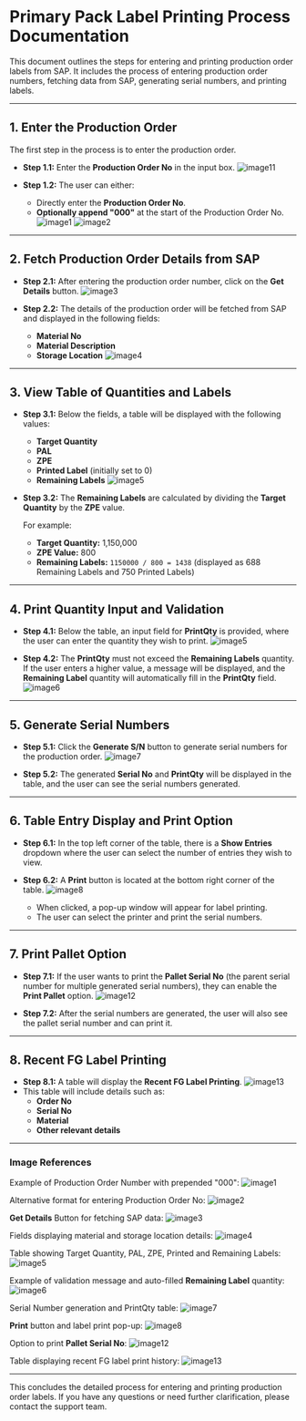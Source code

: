 # Primary Pack Label Printing Process Documentation

This document outlines the steps for entering and printing production order labels from SAP. It includes the process of entering production order numbers, fetching data from SAP, generating serial numbers, and printing labels.

---

## 1. Enter the Production Order

The first step in the process is to enter the production order. 

- **Step 1.1:** Enter the **Production Order No** in the input box.
  ![image11](/DOCS_IMAGE/fg-label-printing/image0.png)
  
- **Step 1.2:** The user can either:
  - Directly enter the **Production Order No**.
  - **Optionally append "000"** at the start of the Production Order No.
  ![image1](/DOCS_IMAGE/fg-label-printing/image1.png)
  ![image2](/DOCS_IMAGE/fg-label-printing/image2.png)

---

## 2. Fetch Production Order Details from SAP

- **Step 2.1:** After entering the production order number, click on the **Get Details** button.
  ![image3](/DOCS_IMAGE/fg-label-printing/image3.png)

- **Step 2.2:** The details of the production order will be fetched from SAP and displayed in the following fields:
  - **Material No**
  - **Material Description**
  - **Storage Location**
  ![image4](/DOCS_IMAGE/fg-label-printing/image4.png)

---

## 3. View Table of Quantities and Labels

- **Step 3.1:** Below the fields, a table will be displayed with the following values:
  - **Target Quantity**
  - **PAL**
  - **ZPE**
  - **Printed Label** (initially set to 0)
  - **Remaining Labels**
  ![image5](/DOCS_IMAGE/fg-label-printing/image5.png)
  
- **Step 3.2:** The **Remaining Labels** are calculated by dividing the **Target Quantity** by the **ZPE** value.

  For example:
  - **Target Quantity:** 1,150,000
  - **ZPE Value:** 800
  - **Remaining Labels:** `1150000 / 800 = 1438` (displayed as 688 Remaining Labels and 750 Printed Labels)

---

## 4. Print Quantity Input and Validation

- **Step 4.1:** Below the table, an input field for **PrintQty** is provided, where the user can enter the quantity they wish to print.
  ![image5](/DOCS_IMAGE/fg-label-printing/image5.png)

- **Step 4.2:** The **PrintQty** must not exceed the **Remaining Labels** quantity. If the user enters a higher value, a message will be displayed, and the **Remaining Label** quantity will automatically fill in the **PrintQty** field.
  ![image6](/DOCS_IMAGE/fg-label-printing/image6.png)

---

## 5. Generate Serial Numbers

- **Step 5.1:** Click the **Generate S/N** button to generate serial numbers for the production order.
  ![image7](/DOCS_IMAGE/fg-label-printing/image7.png)

- **Step 5.2:** The generated **Serial No** and **PrintQty** will be displayed in the table, and the user can see the serial numbers generated.

---

## 6. Table Entry Display and Print Option

- **Step 6.1:** In the top left corner of the table, there is a **Show Entries** dropdown where the user can select the number of entries they wish to view.

- **Step 6.2:** A **Print** button is located at the bottom right corner of the table.
  ![image8](/DOCS_IMAGE/fg-label-printing/image8.png)
  - When clicked, a pop-up window will appear for label printing.
  - The user can select the printer and print the serial numbers.

---

## 7. Print Pallet Option

- **Step 7.1:** If the user wants to print the **Pallet Serial No** (the parent serial number for multiple generated serial numbers), they can enable the **Print Pallet** option.
  ![image12](/DOCS_IMAGE/fg-label-printing/image12.png)

- **Step 7.2:** After the serial numbers are generated, the user will also see the pallet serial number and can print it.

---

## 8. Recent FG Label Printing

- **Step 8.1:** A table will display the **Recent FG Label Printing**.
  ![image13](/DOCS_IMAGE/fg-label-printing/image13.png)
- This table will include details such as:
  - **Order No**
  - **Serial No**
  - **Material**
  - **Other relevant details**

---

### Image References

Example of Production Order Number with prepended "000":
![image1](/DOCS_IMAGE/fg-label-printing/image0.png)

Alternative format for entering Production Order No:
![image2](/DOCS_IMAGE/fg-label-printing/image2.png)

**Get Details** Button for fetching SAP data:
![image3](/DOCS_IMAGE/fg-label-printing/image3.png)

Fields displaying material and storage location details:
![image4](/DOCS_IMAGE/fg-label-printing/image4.png)

Table showing Target Quantity, PAL, ZPE, Printed and Remaining Labels:
![image5](/DOCS_IMAGE/fg-label-printing/image5.png)

Example of validation message and auto-filled **Remaining Label** quantity:
![image6](/DOCS_IMAGE/fg-label-printing/image6.png)

Serial Number generation and PrintQty table:
![image7](/DOCS_IMAGE/fg-label-printing/image7.png)

**Print** button and label print pop-up:
![image8](/DOCS_IMAGE/fg-label-printing/image8.png)

Option to print **Pallet Serial No**:
![image12](/DOCS_IMAGE/fg-label-printing/image12.png)

Table displaying recent FG label print history:
![image13](/DOCS_IMAGE/fg-label-printing/image13.png)

---

This concludes the detailed process for entering and printing production order labels. If you have any questions or need further clarification, please contact the support team.